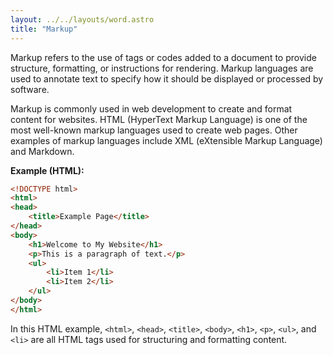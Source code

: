 ```yaml
---
layout: ../../layouts/word.astro
title: "Markup"
---
```

Markup refers to the use of tags or codes added to a document to provide structure, formatting, or instructions for rendering. Markup languages are used to annotate text to specify how it should be displayed or processed by software.

Markup is commonly used in web development to create and format content for websites. HTML (HyperText Markup Language) is one of the most well-known markup languages used to create web pages. Other examples of markup languages include XML (eXtensible Markup Language) and Markdown.

**Example (HTML):**
```html
<!DOCTYPE html>
<html>
<head>
    <title>Example Page</title>
</head>
<body>
    <h1>Welcome to My Website</h1>
    <p>This is a paragraph of text.</p>
    <ul>
        <li>Item 1</li>
        <li>Item 2</li>
    </ul>
</body>
</html>
```

In this HTML example, `<html>`, `<head>`, `<title>`, `<body>`, `<h1>`, `<p>`, `<ul>`, and `<li>` are all HTML tags used for structuring and formatting content.